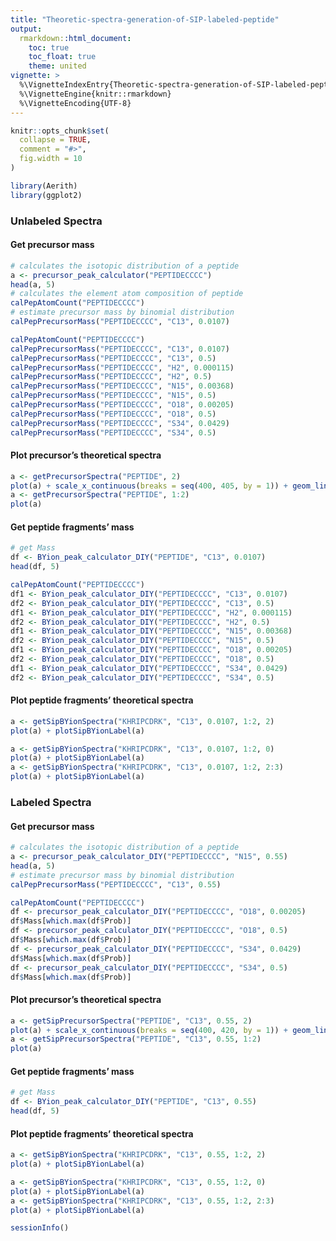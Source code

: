 ```yaml
---
title: "Theoretic-spectra-generation-of-SIP-labeled-peptide"
output:
  rmarkdown::html_document:
    toc: true
    toc_float: true
    theme: united
vignette: >
  %\VignetteIndexEntry{Theoretic-spectra-generation-of-SIP-labeled-peptide}
  %\VignetteEngine{knitr::rmarkdown}
  %\VignetteEncoding{UTF-8}
---
```


```r
knitr::opts_chunk$set(
  collapse = TRUE,
  comment = "#>",
  fig.width = 10
)
```

```r
library(Aerith)
library(ggplot2)
```

### Unlabeled Spectra 

#### Get precursor mass

```r
# calculates the isotopic distribution of a peptide
a <- precursor_peak_calculator("PEPTIDECCCC")
head(a, 5)
# calculates the element atom composition of peptide
calPepAtomCount("PEPTIDECCCC")
# estimate precursor mass by binomial distribution
calPepPrecursorMass("PEPTIDECCCC", "C13", 0.0107)
```

```r
calPepAtomCount("PEPTIDECCCC")
calPepPrecursorMass("PEPTIDECCCC", "C13", 0.0107)
calPepPrecursorMass("PEPTIDECCCC", "C13", 0.5)
calPepPrecursorMass("PEPTIDECCCC", "H2", 0.000115)
calPepPrecursorMass("PEPTIDECCCC", "H2", 0.5)
calPepPrecursorMass("PEPTIDECCCC", "N15", 0.00368)
calPepPrecursorMass("PEPTIDECCCC", "N15", 0.5)
calPepPrecursorMass("PEPTIDECCCC", "O18", 0.00205)
calPepPrecursorMass("PEPTIDECCCC", "O18", 0.5)
calPepPrecursorMass("PEPTIDECCCC", "S34", 0.0429)
calPepPrecursorMass("PEPTIDECCCC", "S34", 0.5)
```


#### Plot precursor's theoretical spectra

```r
a <- getPrecursorSpectra("PEPTIDE", 2)
plot(a) + scale_x_continuous(breaks = seq(400, 405, by = 1)) + geom_linerange(linewidth = 0.2)
a <- getPrecursorSpectra("PEPTIDE", 1:2)
plot(a)
```

#### Get peptide fragments' mass

```r
# get Mass
df <- BYion_peak_calculator_DIY("PEPTIDE", "C13", 0.0107)
head(df, 5)
```

```r
calPepAtomCount("PEPTIDECCCC")
df1 <- BYion_peak_calculator_DIY("PEPTIDECCCC", "C13", 0.0107)
df2 <- BYion_peak_calculator_DIY("PEPTIDECCCC", "C13", 0.5)
df1 <- BYion_peak_calculator_DIY("PEPTIDECCCC", "H2", 0.000115)
df2 <- BYion_peak_calculator_DIY("PEPTIDECCCC", "H2", 0.5)
df1 <- BYion_peak_calculator_DIY("PEPTIDECCCC", "N15", 0.00368)
df2 <- BYion_peak_calculator_DIY("PEPTIDECCCC", "N15", 0.5)
df1 <- BYion_peak_calculator_DIY("PEPTIDECCCC", "O18", 0.00205)
df2 <- BYion_peak_calculator_DIY("PEPTIDECCCC", "O18", 0.5)
df1 <- BYion_peak_calculator_DIY("PEPTIDECCCC", "S34", 0.0429)
df2 <- BYion_peak_calculator_DIY("PEPTIDECCCC", "S34", 0.5)
```

#### Plot peptide fragments' theoretical spectra

```r
a <- getSipBYionSpectra("KHRIPCDRK", "C13", 0.0107, 1:2, 2)
plot(a) + plotSipBYionLabel(a)
```

```r
a <- getSipBYionSpectra("KHRIPCDRK", "C13", 0.0107, 1:2, 0)
plot(a) + plotSipBYionLabel(a)
a <- getSipBYionSpectra("KHRIPCDRK", "C13", 0.0107, 1:2, 2:3)
plot(a) + plotSipBYionLabel(a)
```

### Labeled Spectra 

#### Get precursor mass

```r
# calculates the isotopic distribution of a peptide
a <- precursor_peak_calculator_DIY("PEPTIDECCCC", "N15", 0.55)
head(a, 5)
# estimate precursor mass by binomial distribution
calPepPrecursorMass("PEPTIDECCCC", "C13", 0.55)
```

```r
calPepAtomCount("PEPTIDECCCC")
df <- precursor_peak_calculator_DIY("PEPTIDECCCC", "O18", 0.00205)
df$Mass[which.max(df$Prob)]
df <- precursor_peak_calculator_DIY("PEPTIDECCCC", "O18", 0.5)
df$Mass[which.max(df$Prob)]
df <- precursor_peak_calculator_DIY("PEPTIDECCCC", "S34", 0.0429)
df$Mass[which.max(df$Prob)]
df <- precursor_peak_calculator_DIY("PEPTIDECCCC", "S34", 0.5)
df$Mass[which.max(df$Prob)]
```


#### Plot precursor's theoretical spectra

```r
a <- getSipPrecursorSpectra("PEPTIDE", "C13", 0.55, 2)
plot(a) + scale_x_continuous(breaks = seq(400, 420, by = 1)) + geom_linerange(linewidth = 0.2)
a <- getSipPrecursorSpectra("PEPTIDE", "C13", 0.55, 1:2)
plot(a)
```

#### Get peptide fragments' mass

```r
# get Mass
df <- BYion_peak_calculator_DIY("PEPTIDE", "C13", 0.55)
head(df, 5)
```

#### Plot peptide fragments' theoretical spectra

```r
a <- getSipBYionSpectra("KHRIPCDRK", "C13", 0.55, 1:2, 2)
plot(a) + plotSipBYionLabel(a)
```

```r
a <- getSipBYionSpectra("KHRIPCDRK", "C13", 0.55, 1:2, 0)
plot(a) + plotSipBYionLabel(a)
a <- getSipBYionSpectra("KHRIPCDRK", "C13", 0.55, 1:2, 2:3)
plot(a) + plotSipBYionLabel(a)
```



```r
sessionInfo()
```
